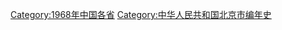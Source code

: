 {{Catmore}}

[[Category:1968年中国各省|Category:1968年中国各省]]
[[Category:中华人民共和国北京市编年史|Category:中华人民共和国北京市编年史]]